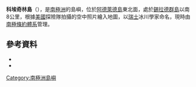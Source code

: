 {{coord|66|42|S|67|38|W|source:GNIS|display=title}}

'''科埃奇林島'''（{{lang-en|Koechlin Island}}），是[[南極洲|南極洲]]的島嶼，位於[[阿德萊德島|阿德萊德島]]東北面，處於[[錫拉德群島|錫拉德群島]]以南8公里，根據[[美國|美國]]探險隊拍攝的空中照片繪入地圖，以[[瑞士|瑞士]]冰川學家命名，現時由[[南極條約體系|南極條約體系]]管理。

==參考資料==
*{{cite gnis | type = antarid | id = 8098| name = Koechlin Island | accessdate = 2013-05-13}}
*{{usgs-gazetteer|id=8098}}

{{DEFAULTSORT:Koechlin Island}}
[[Category:南極洲島嶼|Category:南極洲島嶼]]


{{AdelaideIsland-geo-stub}}